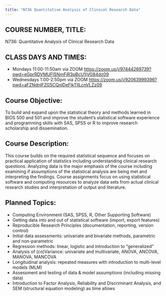 ```yaml
---
title: "N736 Quantitative Analysis of Clinical Research Data"
---
```


## COURSE NUMBER, TITLE:		
N736: Quantitative Analysis of Clinical Research Data

## CLASS DAYS AND TIMES:
* Mondays 11:00-11:50am via ZOOM [https://zoom.us/j/97444269739?pwd=eGprRDVMUFlSNmFjR3pBcU1jVG84dz09](https://zoom.us/j/97444269739?pwd=eGprRDVMUFlSNmFjR3pBcU1jVG84dz09)
* Wednesdays 1:00-2:50pm via ZOOM [https://zoom.us/j/92063999396?pwd=aFZNdnlFZG5CQnlDeFlkTllLcnVLZz09](https://zoom.us/j/92063999396?pwd=aFZNdnlFZG5CQnlDeFlkTllLcnVLZz09)

## Course Objective:
To build and expand upon the statistical theory and methods learned in BIOS 500 and 501 and improve the student’s statistical software experience and programming skills with SAS, SPSS or R to improve research scholarship and dissemination.

## Course Description: 
This course builds on the required statistical sequence and focuses on practical application of statistics including understanding clinical research questions. Analyzing data is the major emphasis of the course including examining if assumptions of the statistical analysis are being met and interpreting the findings.  Course assignments focus on using statistical software and computing resources to analyze data sets from actual clinical research studies and interpretation of output and literature. 

## Planned Topics:
* Computing Environment (SAS, SPSS, R, Other Supporting Software)
* Getting data into and out of statistical software (import, export features)
* Reproducible Research Principles (documentation, reporting, version control)
* Initial data assessments: univariate and bivariate methods, parametric and non-parametric
* Regression methods: linear, logistic and introduction to “generalized”
* Analysis of (co)Variance: univariate and multivariate, ANOVA, ANCOVA, MANOVA, MANCOVA 
* Longitudinal analysis: repeated measures with introduction to multi-level models (MLM)
* Assessment and testing of data & model assumptions (including missing data)
* Introduction to Factor Analysis, Reliability and Discriminant Analysis, and SEM (structural equation modeling) as time allows

